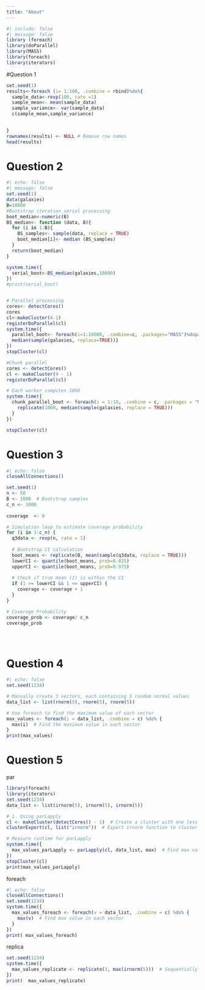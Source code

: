```yaml
---
title: "About"
---
```



```r
#| include: false
#| message: false
library (foreach)
library(doParallel)
library(MASS)
library(foreach)
library(iterators)
```

#Question 1 
```r
set.seed(1)
results<-foreach (i= 1:100, .combine = rbind)%do%{
  sample_data<-rexp(100, rate =1)
  sample_mean<- mean(sample_data)
  sample_variance<- var(sample_data)
  c(sample_mean,sample_variance)

  
}
rownames(results) <- NULL # Remove row names
head(results)
```
# Question 2 
```r
#| echo: false
#| message: false
set.seed(1)
data(galaxies)
B=10000
#Bootstrap iteration serial processing 
boot_median<-numeric(B)
BS_median<- function (data, B){
  for (i in 1:B){
    BS_samples<- sample(data, replace = TRUE)
    boot_median[i]<- median (BS_samples)
  }
  return(boot_median)
}

system.time({
  serial_boot<-BS_median(galaxies,10000)
})
#print(serial_boot)


# Parallel processing 
cores<- detectCores()
cores
cl<-makeCluster(4-1)
registerDoParallel(cl)
system.time({
  parallel_boot<- foreach(i=1:10000, .combine=c, .packages="MASS")%dopar% {
  median(sample(galaxies, replace=TRUE))}
})
stopCluster(cl)

#Chunk parallel
cores <- detectCores()
cl <- makeCluster(4 - 1)
registerDoParallel(cl)

# Each worker computes 1000
system.time({
  chunk_parallel_boot <- foreach(i = 1:10, .combine = c, .packages = "MASS") %dopar% {
    replicate(1000, median(sample(galaxies, replace = TRUE)))
  }
})

stopCluster(cl)
```


# Question 3 
```r
#| echo: false
closeAllConnections()

set.seed(1)  
n <- 50      
B <- 1000  # Bootstrap samples
c_n <- 1000  
  
coverage  <- 0

# Simulation loop to estimate coverage probability
for (i in 1:c_n) {
  q3data <- rexp(n, rate = 1)  
  
  # Bootstrap CI calculation 
  boot_means <- replicate(B, mean(sample(q3data, replace = TRUE)))
  lowerCI <- quantile(boot_means, prob=0.025)
  upperCI <- quantile(boot_means, prob=0.975)
  
  # Check if true mean (1) is within the CI
  if (1 >= lowerCI && 1 <= upperCI) {
    coverage <- coverage + 1
  }
}  

# Coverage Probability
coverage_prob <- coverage/ c_n
coverage_prob 





```

# Question 4 
```r
#| echo: false
set.seed(1234)

# Manually create 3 vectors, each containing 5 random normal values
data_list <- list(rnorm(5), rnorm(5), rnorm(5))

# Use foreach to find the maximum value of each vector
max_values <- foreach(i = data_list, .combine = c) %do% {
  max(i)  # Find the maximum value in each vector
}
print(max_values)

```

# Question 5
par 
```r
library(foreach)
library(iterators)
set.seed(1234)
data_list <- list(irnorm(5), irnorm(5), irnorm(5))

# 1. Using parLapply
cl <- makeCluster(detectCores() - 1)  # Create a cluster with one less core
clusterExport(cl, list("irnorm"))  # Export irnorm function to cluster

# Measure runtime for parLapply
system.time({
  max_values_parLapply <- parLapply(cl, data_list, max)  # Find max value in each vector
})
stopCluster(cl)
print(max_values_parLapply)
```

foreach
```r
#| echo: false
closeAllConnections()
set.seed(1234)
system.time({
  max_values_foreach <- foreach(v = data_list, .combine = c) %do% {
    max(v)  # Find max value in each vector
  }
})
print( max_values_foreach)
```
replica 
```r
set.seed(1234)
system.time({
  max_values_replicate <- replicate(3, max(irnorm(5)))  # Sequentially find max
})
print(  max_values_replicate)

```
